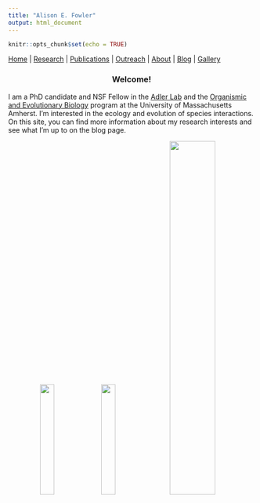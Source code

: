 ```yaml
---
title: "Alison E. Fowler"
output: html_document
---
```


```r
knitr::opts_chunk$set(echo = TRUE)
```

[Home](index.html)  |  [Research](research.html)  |  [Publications](pubs.html)  |  [Outreach](outreach.html)  |  [About](about.html) | [Blog](blog.html) | [Gallery](gallery.html)

<center>
### Welcome! 
</center>

I am a PhD candidate and NSF Fellow in the [Adler Lab](https://blogs.umass.edu/lynnadler/) and the [Organismic and Evolutionary Biology](https://gpls.cns.umass.edu/oeb) program at the University of Massachusetts Amherst. I'm interested in the ecology and evolution of species interactions. On this site, you can find more information about my research interests and see what I'm up to on the blog page. 

<center> <img src="images/IMG_1230.JPG" width="24%">
<img src="images/IMG_1307.JPG" width="24%">
<img src="images/IMG_1530.JPG" width="43%"> </center>